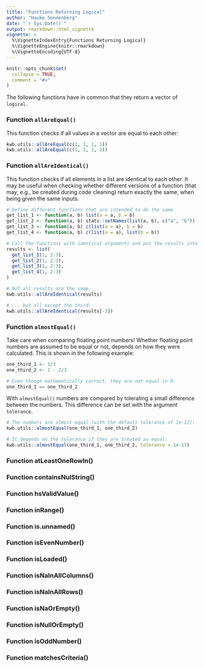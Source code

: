 ```yaml
---
title: "Functions Returning Logical"
author: "Hauke Sonnenberg"
date: "`r Sys.Date()`"
output: rmarkdown::html_vignette
vignette: >
  %\VignetteIndexEntry{Functions Returning Logical}
  %\VignetteEngine{knitr::rmarkdown}
  %\VignetteEncoding{UTF-8}
---
```


```r
knitr::opts_chunk$set(
  collapse = TRUE,
  comment = "#>"
)
```

The following functions have in common that they return a vector of `logical`.

### Function `allAreEqual()`

This function checks if all values in a vector are equal to each other:

```r
kwb.utils::allAreEqual(c(1, 1, 1, 1))
kwb.utils::allAreEqual(c(1, 1, 1, 2))
```

### Function `allAreIdentical()`

This function checks if all elements in a list are identical to each other. It
may be useful when checking whether different versions of a function (that may,
e.g., be created during code cleaning) return exactly the same, when being given
the same inputs.

```r
# Define different functions that are intended to do the same
get_list_1 <- function(a, b) list(a = a, b = b)
get_list_2 <- function(a, b) stats::setNames(list(a, b), c("a", "b"))
get_list_3 <- function(a, b) c(list(a = a), b = b)
get_list_4 <- function(a, b) c(list(a = a), list(b = b))

# Call the functions with identical arguments and put the results into a list
results <- list(
  get_list_1(1, 2:3), 
  get_list_2(1, 2:3), 
  get_list_3(1, 2:3),
  get_list_4(1, 2:3)
)

# Not all results are the same...
kwb.utils::allAreIdentical(results)

# ... but all except the third:
kwb.utils::allAreIdentical(results[-3])
```

### Function `almostEqual()`

Take care when comparing floating point numbers! Whether floating point numbers
are assumed to be equal or not, depends on how they were calculated. This is 
shown in the following example:

```r
one_third_1 <- 1/3
one_third_2 <- 1 - 2/3

# Even though mathematically correct, they are not equal in R:
one_third_1 == one_third_2
```

With `almostEqual()` numbers are compared by tolerating a small difference 
between the numbers. This difference can be set with the argument `tolerance`.

```r
# The numbers are almost equal (with the default tolerance of 1e-12):
kwb.utils::almostEqual(one_third_1, one_third_2)

# It depends on the tolerance if they are treated as equal:
kwb.utils::almostEqual(one_third_1, one_third_2, tolerance = 1e-17)
```

### Function atLeastOneRowIn()

### Function containsNulString()

### Function hsValidValue()

### Function inRange()

### Function is.unnamed()

### Function isEvenNumber()

### Function isLoaded()

### Function isNaInAllColumns()

### Function isNaInAllRows()

### Function isNaOrEmpty()

### Function isNullOrEmpty()

### Function isOddNumber()

### Function matchesCriteria()

